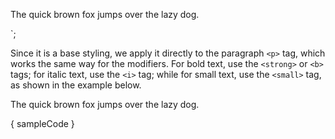 
<p>The quick brown fox jumps over the lazy dog.</p>
`;

<Section
	title="Usage"
	style={{ paddingRight: 0, paddingLeft: 0 }}>
	<p>Since it is a base styling, we apply it directly to the paragraph <Code>&lt;p&gt;</Code> tag, which works the same way for the modifiers. For bold text, use the <Code>&lt;strong&gt;</Code> or <Code>&lt;b&gt;</Code> tags; for italic text, use the <Code>&lt;i&gt;</Code> tag; while for small text, use the <Code>&lt;small&gt;</Code> tag, as shown in the example below.</p>
	<Preview wrapper={ true }>
		<p style={{ margin: 0 }}>
			The quick brown fox jumps over the lazy dog.
		</p>
	</Preview>
	<Snippet language="html">{ sampleCode }</Snippet>
</Section>
